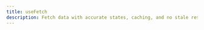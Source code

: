 ---
title: useFetch
description: Fetch data with accurate states, caching, and no stale responses using useFetch.
---

<ComponentPreview name="hooks/use-fetch" />